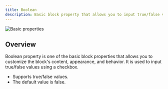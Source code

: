```yaml
---
title: Boolean
description: Basic block property that allows you to input true/false values.
---
```


![Basic properties](/block-properties/basic-properties.png)

## Overview

Boolean property is one of the basic block properties that allows you to customize the block's content, appearance, and behavior. It is used to input true/false values using a checkbox.

- Supports true/false values.
- The default value is false.

